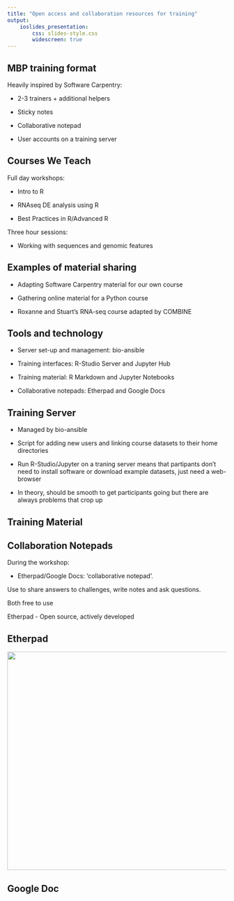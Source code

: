```yaml
---
title: "Open access and collaboration resources for training"
output: 
    ioslides_presentation:
        css: slides-style.css
        widescreen: true
---
```


## MBP training format

Heavily inspired by Software Carpentry:

* 2-3 trainers + additional helpers

* Sticky notes

* Collaborative notepad

* User accounts on a training server

## Courses We Teach

Full day workshops:

* Intro to R

* RNAseq DE analysis using R

* Best Practices in R/Advanced R

Three hour sessions:

* Working with sequences and genomic features

## Examples of material sharing

* Adapting Software Carpentry material for our own course 

* Gathering online material for a Python course

* Roxanne and Stuart's RNA-seq course adapted by COMBINE

## Tools and technology

* Server set-up and management: bio-ansible

* Training interfaces: R-Studio Server and Jupyter Hub

* Training material: R Markdown and Jupyter Notebooks

* Collaborative notepads: Etherpad and Google Docs

## Training Server

* Managed by bio-ansible

* Script for adding new users and linking course datasets to their home directories

* Run R-Studio/Jupyter on a traning server means that partipants don't need to install software or download example datasets, just need a web-browser

* In theory, should be smooth to get participants going but there are always problems that crop up

## Training Material

## Collaboration Notepads

During the workshop:

* Etherpad/Google Docs: 'collaborative notepad'.

Use to share answers to challenges, write notes and ask questions.

Both free to use

Etherpad - Open source, actively developed

## Etherpad

<center><img src="https://github.com/MonashBioinformaticsPlatform/2017-11-16-open-science-training/blob/master/images/etherpad.png?raw=true" width="1000" height="500" /></center>


## Google Doc



